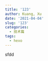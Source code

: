 ```yaml
---
title: '123'
author: Kuang, Xu
date: '2021-04-04'
slug: '123'
categories:
  - 技术篇
tags:
  - hexo
---
```

sfdd